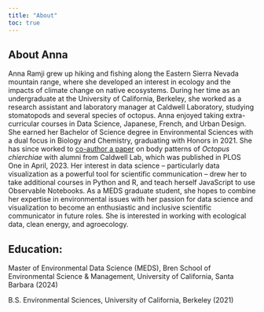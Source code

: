 ```yaml
---
title: "About"
toc: true
---
```


## About Anna

Anna Ramji grew up hiking and fishing along the Eastern Sierra Nevada mountain range, where she developed an interest in ecology and the impacts of climate change on native ecosystems. During her time as an undergraduate at the University of California, Berkeley, she worked as a research assistant and laboratory manager at Caldwell Laboratory, studying stomatopods and several species of octopus. Anna enjoyed taking extra-curricular courses in Data Science, Japanese, French, and Urban Design. She earned her Bachelor of Science degree in Environmental Sciences with a dual focus in Biology and Chemistry, graduating with Honors in 2021. She has since worked to [co-author a paper](https://journals.plos.org/plosone/article?id=10.1371/journal.pone.0265292) on body patterns of *Octopus chierchiae* with alumni from Caldwell Lab, which was published in PLOS One in April, 2023. Her interest in data science -- particularly data visualization as a powerful tool for scientific communication -- drew her to take additional courses in Python and R, and teach herself JavaScript to use Observable Notebooks. As a MEDS graduate student, she hopes to combine her expertise in environmental issues with her passion for data science and visualization to become an enthusiastic and inclusive scientific communicator in future roles. She is interested in working with ecological data, clean energy, and agroecology.

## Education:

Master of Environmental Data Science (MEDS), Bren School of Environmental Science & Management, University of California, Santa Barbara (2024)

B.S. Environmental Sciences, University of California, Berkeley (2021)
